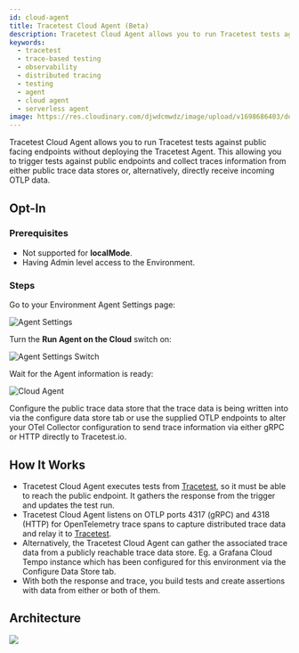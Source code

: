 ```yaml
---
id: cloud-agent
title: Tracetest Cloud Agent (Beta)
description: Tracetest Cloud Agent allows you to run Tracetest tests against public facing endpoints without deploying the Tracetest Agent.
keywords:
  - tracetest
  - trace-based testing
  - observability
  - distributed tracing
  - testing
  - agent
  - cloud agent
  - serverless agent
image: https://res.cloudinary.com/djwdcmwdz/image/upload/v1698686403/docs/Blog_Thumbnail_14_rsvkmo.jpg
---
```


Tracetest Cloud Agent allows you to run Tracetest tests against public facing endpoints without deploying the Tracetest Agent. This allowing you to trigger tests against public endpoints and collect traces information from either public trace data stores or, alternatively, directly receive incoming OTLP data.

## Opt-In

### Prerequisites

- Not supported for **localMode**.
- Having Admin level access to the Environment.

### Steps

Go to your Environment Agent Settings page:

![Agent Settings](../img/agent-settings-0.14.png)

Turn the **Run Agent on the Cloud** switch on:

![Agent Settings Switch](../img/agent-settings-switch-0.14.png)

Wait for the Agent information is ready:

![Cloud Agent](../img/agent-settings-cloud-0.14.png)

Configure the public trace data store that the trace data is being written into via the configure data store tab or use the supplied OTLP endpoints to alter your OTel Collector configuration to send trace information via either gRPC or HTTP directly to Tracetest.io.

## How It Works

- Tracetest Cloud Agent executes tests from [Tracetest](https://app.tracetest.io), so it must be able to reach the public endpoint. It gathers the response from the trigger and updates the test run.
- Tracetest Cloud Agent listens on OTLP ports 4317 (gRPC) and 4318 (HTTP) for OpenTelemetry trace spans to capture distributed trace data and relay it to [Tracetest](https://app.tracetest.io).
- Alternatively, the Tracetest Cloud Agent can gather the associated trace data from a publicly reachable trace data store. Eg. a Grafana Cloud Tempo instance which has been configured for this environment via the Configure Data Store tab.
- With both the response and trace, you build tests and create assertions with data from either or both of them.

## Architecture

![](https://res.cloudinary.com/djwdcmwdz/image/upload/v1701291031/docs/cloud-agent.png)

